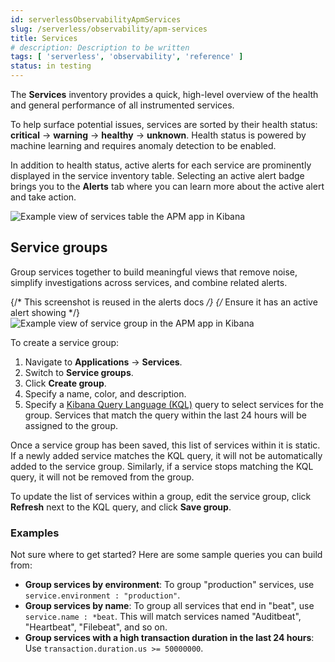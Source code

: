 ```yaml
---
id: serverlessObservabilityApmServices
slug: /serverless/observability/apm-services
title: Services
# description: Description to be written
tags: [ 'serverless', 'observability', 'reference' ]
status: in testing
---
```



<Testing />

The **Services** inventory provides a quick, high-level overview of the health and general
performance of all instrumented services.

To help surface potential issues, services are sorted by their health status:
**critical** -> **warning** -> **healthy** -> **unknown**.
Health status is powered by <DocLink id="serverlessObservabilityApmIntegrateWithMachineLearning">machine learning</DocLink>
and requires anomaly detection to be enabled.

In addition to health status, active alerts for each service are prominently displayed in the service inventory table. Selecting an active alert badge brings you to the **Alerts** tab where you can learn more about the active alert and take action.

![Example view of services table the APM app in Kibana](images/services/apm-services-overview.png)

## Service groups

<DocCallOut template="beta" />

Group services together to build meaningful views that remove noise, simplify investigations across services,
and combine related alerts.

{/* This screenshot is reused in the alerts docs */}
{/* Ensure it has an active alert showing */}
![Example view of service group in the APM app in Kibana](images/services/apm-service-group.png)

To create a service group:

1. Navigate to **Applications** -> **Services**.
1. Switch to **Service groups**.
1. Click **Create group**.
1. Specify a name, color, and description.
1. Specify a [Kibana Query Language (KQL)](((kibana-ref))/kuery-query.html) query to select
   services for the group. Services that match the query within the last 24 hours will be assigned to the group.

<DocCallOut title="Note">

Once a service group has been saved, this list of services within it is static.
If a newly added service matches the KQL query, it will not be automatically added to the service group.
Similarly, if a service stops matching the KQL query, it will not be removed from the group.

To update the list of services within a group,
edit the service group, click **Refresh** next to the KQL query, and click **Save group**.

</DocCallOut>

### Examples

Not sure where to get started? Here are some sample queries you can build from:

* **Group services by environment**: To group "production" services, use `service.environment : "production"`.
* **Group services by name**: To group all services that end in "beat", use `service.name : *beat`. This will match services named "Auditbeat", "Heartbeat", "Filebeat", and so on.
* **Group services with a high transaction duration in the last 24 hours**: Use `transaction.duration.us >= 50000000`.

